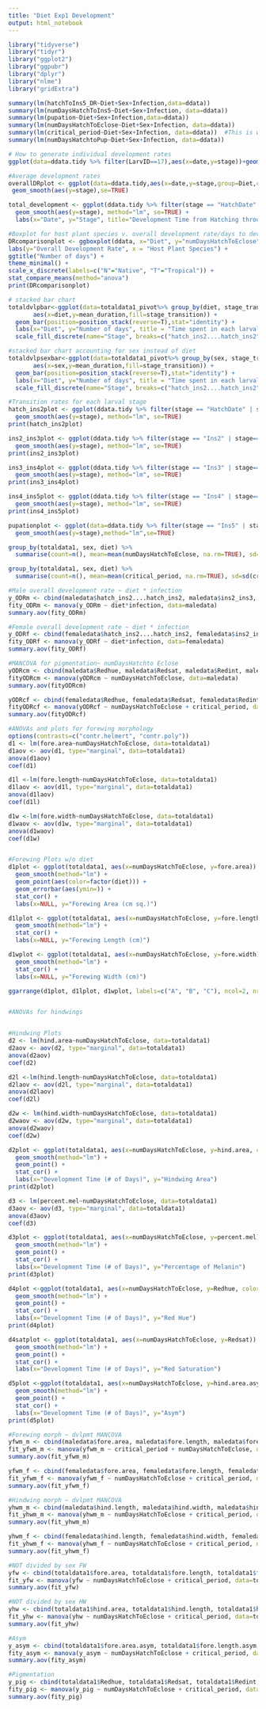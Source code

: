 ```yaml
---
title: "Diet Exp1 Development"
output: html_notebook
---
```

```r
library("tidyverse")
library("tidyr")
library("ggplot2")
library("ggpubr")
library("dplyr")
library("nlme")
library("gridExtra")
```


```r

summary(lm(hatchToIns5_DR~Diet+Sex+Infection,data=ddata))
summary(lm(numDaysHatchToIns5~Diet+Sex+Infection, data=ddata))
summary(lm(pupation~Diet+Sex+Infection,data=ddata))
summary(lm(numDaysHatchToEclose~Diet+Sex+Infection, data=ddata))
summary(lm(critical_period~Diet+Sex+Infection, data=ddata))  #This is where diet is the most significant
summary(lm(numDaysHatchtoPup~Diet+Sex+Infection, data=ddata))

```


```r

# How to generate individual development rates
ggplot(data=ddata.tidy %>% filter(LarvID==17),aes(x=date,y=stage))+geom_point()+geom_smooth(aes(y=as.numeric(stage)),method="lm",se=FALSE) 

#Average development rates
overallDRplot <- ggplot(data=ddata.tidy,aes(x=date,y=stage,group=Diet,color=factor(Diet),fill=factor(Diet)))+
 geom_smooth(aes(y=stage),se=TRUE) 

total_development <- ggplot(ddata.tidy %>% filter(stage == "HatchDate" | stage=="EcloseDate"), aes(x=date,y=stage, group=Diet,color=factor(Diet), fill=factor(Diet))) +
  geom_smooth(aes(y=stage), method="lm", se=TRUE) +
  labs(x="Date", y="Stage", title="Development Time from Hatching through Eclosure")

#Boxplot for host plant species v. overall development rate/days to development
DRcomparisonplot <- ggboxplot(ddata, x="Diet", y="numDaysHatchToEclose", fill="lightblue") +
labs(y="Overall Development Rate", x = "Host Plant Species") + 
ggtitle("Number of days") +
theme_minimal() +
scale_x_discrete(labels=c("N"="Native", "T"="Tropical")) +
stat_compare_means(method="anova")
print(DRcomparisonplot)

# stacked bar chart
totaldvlpbar<-ggplot(data=totaldata1_pivot%>% group_by(diet, stage_transition) %>% summarize(mean_duration=mean(duration,na.rm=T)),
       aes(x=diet,y=mean_duration,fill=stage_transition)) + 
  geom_bar(position=position_stack(reverse=T),stat="identity") +
  labs(x="Diet", y="Number of days", title = "Time spent in each larval development stage") +
  scale_fill_discrete(name="Stage", breaks=c("hatch_ins2....hatch_ins2", "ins2_ins3", "ins3_ins4", "ins4_ins5", "critical_period", "pupation"), labels=c("First instar", "Second instar", "Third instar", "Fourth instar", "Fifth instar", "Pupation"))

#stacked bar chart accounting for sex instead of diet
totaldvlpsexbar<-ggplot(data=totaldata1_pivot%>% group_by(sex, stage_transition) %>% summarize(mean_duration=mean(duration,na.rm=T)),
       aes(x=sex,y=mean_duration,fill=stage_transition)) + 
  geom_bar(position=position_stack(reverse=T),stat="identity") +
  labs(x="Diet", y="Number of days", title = "Time spent in each larval development stage") +
  scale_fill_discrete(name="Stage", breaks=c("hatch_ins2....hatch_ins2", "ins2_ins3", "ins3_ins4", "ins4_ins5", "critical_period", "pupation"), labels=c("First instar", "Second instar", "Third instar", "Fourth instar", "Fifth instar", "Pupation"))

#Transition rates for each larval stage
hatch_ins2plot <- ggplot(ddata.tidy %>% filter(stage == "HatchDate" | stage=="Ins2"), aes(x=date,y=stage,group=Diet,color=factor(Diet), fill=factor(Diet))) +
  geom_smooth(aes(y=stage), method="lm", se=TRUE)
print(hatch_ins2plot)

ins2_ins3plot <- ggplot(ddata.tidy %>% filter(stage == "Ins2" | stage=="Ins3"), aes(x=date,y=stage,group=Diet,color=factor(Diet), fill=factor(Diet))) +
  geom_smooth(aes(y=stage), method="lm", se=TRUE)
print(ins2_ins3plot)

ins3_ins4plot <- ggplot(ddata.tidy %>% filter(stage == "Ins3" | stage=="Ins4"), aes(x=date,y=stage,group=Diet,color=factor(Diet), fill=factor(Diet))) +
  geom_smooth(aes(y=stage), method="lm", se=TRUE)
print(ins3_ins4plot)

ins4_ins5plot <- ggplot(ddata.tidy %>% filter(stage == "Ins4" | stage=="Ins5"), aes(x=date,y=stage,group=Diet,color=factor(Diet), fill=factor(Diet))) +
  geom_smooth(aes(y=stage), method="lm", se=TRUE)
print(ins4_ins5plot)

pupationplot <- ggplot(data=ddata.tidy %>% filter(stage == "Ins5" | stage== "PupDate"),aes(x=date,y=stage,group=Diet,color=factor(Diet),fill=factor(Diet)))+
  geom_smooth(aes(y=stage),method="lm",se=TRUE)

```

```r

group_by(totaldata1, sex, diet) %>%
  summarise(count=n(), mean=mean(numDaysHatchToEclose, na.rm=TRUE), sd=sd(numDaysHatchToEclose, na.rm=TRUE))

group_by(totaldata1, sex, diet) %>%
  summarise(count=n(), mean=mean(critical_period, na.rm=TRUE), sd=sd(critical_period, na.rm=TRUE))

#Male overall development rate ~ diet * infection
y_ODRm <- cbind(maledata$hatch_ins2....hatch_ins2, maledata$ins2_ins3, maledata$ins3_ins4, maledata$ins4_ins5, maledata$critical_period, maledata$pupation)
fity_ODRm <- manova(y_ODRm ~ diet*infection, data=maledata)
summary.aov(fity_ODRm)

#Female overall development rate ~ diet * infection
y_ODRf <- cbind(femaledata$hatch_ins2....hatch_ins2, femaledata$ins2_ins3, femaledata$ins3_ins4, femaledata$ins4_ins5, femaledata$critical_period, femaledata$pupation)
fity_ODRf <- manova(y_ODRf ~ diet*infection, data=femaledata)
summary.aov(fity_ODRf)
```

```r
#MANCOVA for pigmentation~ numDaysHatchto Eclose
yODRcm <- cbind(maledata$Redhue, maledata$Redsat, maledata$Redint, maledata$percent.mel, maledata$Blkdens)
fityODRcm <- manova(yODRcm ~ numDaysHatchToEclose, data=maledata)
summary.aov(fityODRcm)

yODRcf <- cbind(femaledata$Redhue, femaledata$Redsat, femaledata$Redint, femaledata$percent.mel, femaledata$Blkdens)
fityODRcf <- manova(yODRcf ~ numDaysHatchToEclose + critical_period, data=femaledata)
summary.aov(fityODRcf)

#ANOVAs and plots for forewing morphology
options(contrasts=c("contr.helmert", "contr.poly"))
d1 <- lm(fore.area~numDaysHatchToEclose, data=totaldata1)
d1aov <- aov(d1, type="marginal", data=totaldata1)
anova(d1aov)
coef(d1)

d1l <-lm(fore.length~numDaysHatchToEclose, data=totaldata1)
d1laov <- aov(d1l, type="marginal", data=totaldata1)
anova(d1laov)
coef(d1l)

d1w <-lm(fore.width~numDaysHatchToEclose, data=totaldata1)
d1waov <- aov(d1w, type="marginal", data=totaldata1)
anova(d1waov)
coef(d1w)


#Forewing Plots w/o diet
d1plot <- ggplot(totaldata1, aes(x=numDaysHatchToEclose, y=fore.area)) +
  geom_smooth(method="lm") +
  geom_point(aes(color=factor(diet))) +
  geom_errorbar(aes(ymin=)) +
  stat_cor() +
  labs(x=NULL, y="Forewing Area (cm sq.)")

d1lplot <- ggplot(totaldata1, aes(x=numDaysHatchToEclose, y=fore.length)) +
  geom_smooth(method="lm") +
  stat_cor() +
  labs(x=NULL, y="Forewing Length (cm)")

d1wplot <- ggplot(totaldata1, aes(x=numDaysHatchToEclose, y=fore.width)) +
  geom_smooth(method="lm") +
  stat_cor() +
  labs(x=NULL, y="Forewing Width (cm)")

ggarrange(d1plot, d1lplot, d1wplot, labels=c("A", "B", "C"), ncol=2, nrow=2)


#ANOVAs for hindwings 


#Hindwing Plots
d2 <- lm(hind.area~numDaysHatchToEclose, data=totaldata1)
d2aov <- aov(d2, type="marginal", data=totaldata1)
anova(d2aov)
coef(d2)

d2l <-lm(hind.length~numDaysHatchToEclose, data=totaldata1)
d2laov <- aov(d2l, type="marginal", data=totaldata1)
anova(d2laov)
coef(d2l)

d2w <- lm(hind.width~numDaysHatchToEclose, data=totaldata1)
d2waov <- aov(d2w, type="marginal", data=totaldata1)
anova(d2waov)
coef(d2w)

d2plot <- ggplot(totaldata1, aes(x=numDaysHatchToEclose, y=hind.area, color=factor(diet))) +
  geom_smooth(method="lm") +
  geom_point() +
  stat_cor() +
  labs(x="Development Time (# of Days)", y="Hindwing Area")
print(d2plot)

d3 <- lm(percent.mel~numDaysHatchToEclose, data=totaldata1)
d3aov <- aov(d3, type="marginal", data=totaldata1)
anova(d3aov)
coef(d3)

d3plot <- ggplot(totaldata1, aes(x=numDaysHatchToEclose, y=percent.mel)) +
  geom_smooth(method="lm") +
  geom_point() +
  stat_cor() +
  labs(x="Development Time (# of Days)", y="Percentage of Melanin")
print(d3plot)

d4plot <-ggplot(totaldata1, aes(x=numDaysHatchToEclose, y=Redhue, color=factor(diet))) +
  geom_smooth(method="lm") +
  geom_point() +
  stat_cor() +
  labs(x="Development Time (# of Days)", y="Red Hue")
print(d4plot)

d4satplot <- ggplot(totaldata1, aes(x=numDaysHatchToEclose, y=Redsat)) +
  geom_smooth(method="lm") +
  geom_point() +
  stat_cor() +
  labs(x="Development Time (# of Days)", y="Red Saturation")

d5plot <-ggplot(totaldata1, aes(x=numDaysHatchToEclose, y=hind.area.asym)) +
  geom_smooth(method="lm") +
  geom_point() +
  stat_cor() +
  labs(x="Development Time (# of Days)", y="Asym")
print(d5plot)

#Forewing morph ~ dvlpmt MANCOVA
yfwm_m <- cbind(maledata$fore.area, maledata$fore.length, maledata$fore.width, maledata$fore.round, maledata$fore.asp.ratio)
fit_yfwm_m <- manova(yfwm_m ~ critical_period + numDaysHatchToEclose, data=maledata)
summary.aov(fit_yfwm_m)

yfwm_f <- cbind(femaledata$fore.area, femaledata$fore.length, femaledata$fore.width, femaledata$fore.round, femaledata$fore.asp.ratio)
fit_yfwm_f <- manova(yfwm_f ~ numDaysHatchToEclose + critical_period, data=femaledata)
summary.aov(fit_yfwm_f)

#Hindwing morph ~ dvlpmt MANCOVA
yhwm_m <- cbind(maledata$hind.length, maledata$hind.width, maledata$hind.area)
fit_yhwm_m <- manova(yhwm_m ~ numDaysHatchToEclose + critical_period, data=maledata)
summary.aov(fit_yhwm_m)

yhwm_f <- cbind(femaledata$hind.length, femaledata$hind.width, femaledata$hind.area)
fit_yhwm_f <- manova(yhwm_f ~ numDaysHatchToEclose + critical_period, data=femaledata)
summary.aov(fit_yhwm_f)

#NOT divided by sex FW
yfw <- cbind(totaldata1$fore.area, totaldata1$fore.length, totaldata1$fore.width, totaldata1$fore.asp.ratio, totaldata1$fore.round)
fit_yfw <- manova(yfw ~ numDaysHatchToEclose + critical_period, data=totaldata1)
summary.aov(fit_yfw)

#NOT divided by sex HW
yhw <- cbind(totaldata1$hind.area, totaldata1$hind.length, totaldata1$hind.width)
fit_yhw <- manova(yhw ~ numDaysHatchToEclose + critical_period, data=totaldata1)
summary.aov(fit_yhw)

#Asym
y_asym <- cbind(totaldata1$fore.area.asym, totaldata1$fore.length.asym, totaldata1$hind.area.asym, totaldata1$hind.length.asym)
fity_asym <- manova(y_asym ~ numDaysHatchToEclose + critical_period, data=totaldata1)
summary.aov(fity_asym)

#Pigmentation
y_pig <- cbind(totaldata1$Redhue, totaldata1$Redsat, totaldata1$Redint, totaldata1$percent.mel, totaldata1$Blkdens)
fity_pig <- manova(y_pig ~ numDaysHatchToEclose + critical_period, data=totaldata1)
summary.aov(fity_pig)

```

